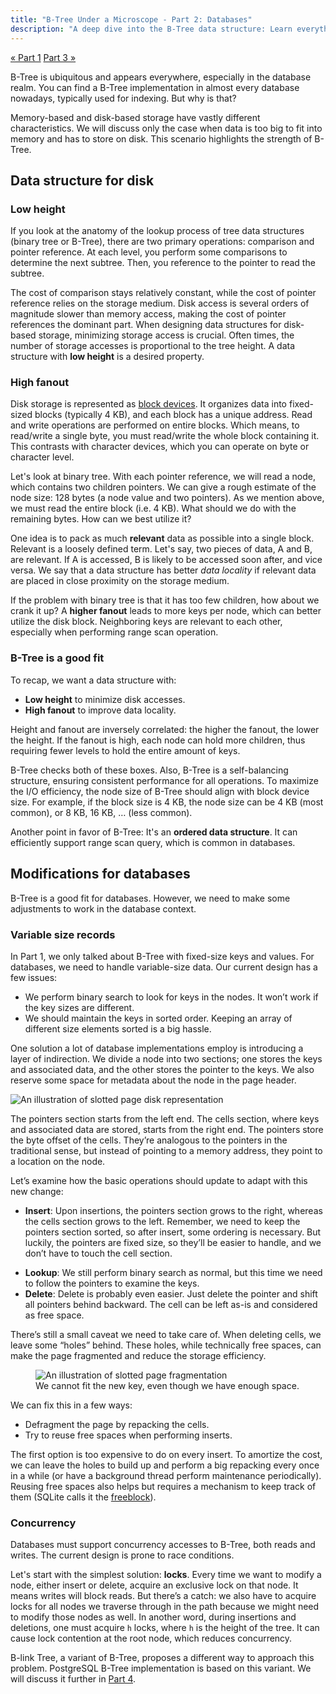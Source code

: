 ```yaml
---
title: "B-Tree Under a Microscope - Part 2: Databases"
description: "A deep dive into the B-Tree data structure: Learn everything from basic operations to variations and various optimizations."
---
```



<Layout stickyAsideId="sticky-aside">
<div slot="aside" id="sticky-aside" class="sticky mt-12">
  <TableOfContents
    headings={[
      {
        depth: 2,
        slug: 'data-structure-for-disk',
        text: 'Data structure for disk'
      },
      { depth: 3, slug: 'low-height', text: 'Low height' },
      { depth: 3, slug: 'high-fanout', text: 'High fanout' },
      {
        depth: 3,
        slug: 'b-tree-is-a-good-fit',
        text: 'B-Tree is a good fit'
      },
      {
        depth: 2,
        slug: 'modifications-for-databases',
        text: 'Modifications for databases'
      },
      {
        depth: 3,
        slug: 'variable-size-records',
        text: 'Variable size records'
      },
      { depth: 3, slug: 'concurrency', text: 'Concurrency' }
    ]}
    client:only="preact"
  />
  <div class="mt-4 flex justify-between text-base text-stone-600">
    <a href="/btree-under-a-microscope/basics" class="hover:underline underline-offset-4">« Part 1</a>
    <a href="/btree-under-a-microscope/variations" class="hover:underline underline-offset-4">Part 3 »</a>
  </div>
</div>

<PartHeading text="Databases" part={2} />

B-Tree is ubiquitous and appears everywhere, especially in the database realm.
You can find a B-Tree implementation in almost every database nowadays,
typically used for indexing. But why is that?

<Callout title="Memory vs Disk storage">
  <p>Memory-based and disk-based storage have vastly different characteristics.
    We will discuss only the case when data is too big to fit into memory and
    has to store on disk. This scenario highlights the strength of B-Tree.</p>
</Callout>

## Data structure for disk

### Low height

If you look at the anatomy of the lookup process of tree data structures (binary
tree or B-Tree), there are two primary operations: comparison and pointer
reference. At each level, you perform some comparisons to determine the next
subtree. Then, you reference to the pointer to read the subtree.

The cost of comparison stays relatively constant, while the cost of pointer
reference relies on the storage medium. Disk access is several orders of
magnitude slower than memory access, making the cost of pointer references
the dominant part. When designing data structures for disk-based
storage, minimizing storage access is crucial. Often times, the number of
storage accesses is proportional to the tree height. A data structure with
**low height** is a desired property.

### High fanout
<p>
  Disk storage is represented as
  <a
    href="https://en.wikipedia.org/wiki/Device_file#Block_devices"
    rel="noopener noreferrer"
    target="_blank"
    class="link">block devices</a>.
  It organizes data into fixed-sized blocks (typically 4 KB), and each
  block has a unique address. Read and write operations are performed on entire
  blocks. Which means, to read/write a single byte, you must read/write the
  whole block containing it. This contrasts with character devices, which you
  can operate on byte or character level.
</p>

Let's look at binary tree. With each pointer reference, we will read a node,
which contains two children pointers. We can give a rough estimate of the node
size: 128 bytes (a node value and two pointers). As we mention above, we must
read the entire block (i.e. 4 KB). What should we do with the remaining bytes.
How can we best utilize it?

One idea is to pack as much **relevant** data as possible into a single block.
Relevant is a loosely defined term. Let's say, two pieces of data, A and
B, are relevant. If A is accessed, B is likely to be accessed soon after, and
vice versa. We say that a data structure has better *data locality*
if relevant data are placed in close proximity on the storage medium.

If the problem with binary tree is that it has too few children, how about we
crank it up? A **higher fanout** leads to more keys per node, which can better
utilize the disk block. Neighboring keys are relevant to each other, especially
when performing range scan operation.

### B-Tree is a good fit

To recap, we want a data structure with:

<ul class="list-disc pl-10">
  <li><strong>Low height</strong> to minimize disk accesses.</li>
  <li><strong>High fanout</strong> to improve data locality.</li>
</ul>

<Callout title="Height and fanout">
  <p>Height and fanout are inversely correlated: the higher the fanout, the
    lower the height. If the fanout is high, each node can hold more children,
    thus requiring fewer levels to hold the entire amount of keys.</p>
</Callout>

B-Tree checks both of these boxes. Also, B-Tree is a self-balancing structure,
ensuring consistent performance for all operations. To maximize the I/O
efficiency, the node size of B-Tree should align with block device size. For
example, if the block size is 4 KB, the node size can be 4 KB (most common), or
8 KB, 16 KB, … (less common).

Another point in favor of B-Tree: It's an **ordered data structure**. It can
efficiently support range scan query, which is common in databases.

## Modifications for databases

B-Tree is a good fit for databases. However, we need to make some adjustments
to work in the database context.

### Variable size records

In Part 1, we only talked about B-Tree with fixed-size keys and values. For
databases, we need to handle variable-size data. Our current design has a few
issues:

<ul class="list-disc pl-10">
  <li>We perform binary search to look for keys in the nodes. It won’t work if
    the key sizes are different.</li>
  <li>We should maintain the keys in sorted order. Keeping an array of
    different size elements sorted is a big hassle.</li>
</ul>

One solution a lot of database implementations employ is introducing a layer of
indirection. We divide a node into two sections; one stores the keys and
associated data, and the other stores the pointer to the keys. We also reserve
some space for metadata about the node in the page header.

<Image src={slottedPage} alt="An illustration of slotted page disk representation" class="custom-image" />

The pointers section starts from the left end. The cells section, where keys
and associated data are stored, starts from the right end. The pointers store the
byte offset of the cells. They’re analogous to the pointers in the traditional
sense, but instead of pointing to a memory address, they point to a location on
the node.

Let’s examine how the basic operations should update to adapt with this new change:

<ul class="list-disc pl-10">
  <li><b>Insert</b>: Upon insertions, the pointers section grows to the right,
    whereas the cells section grows to the left. Remember, we need to keep the
    pointers section sorted, so after insert, some ordering is necessary. But
    luckily, the pointers are fixed size, so they’ll be easier to handle, and we
    don’t have to touch the cell section.</li>
</ul>

<div class="pl-10">
  <AnimationVideo
    src="/videos/slotted-page-insert.mp4"
    keyMoments={[
      { time: 1.5, text: "Insert cell 37" },
      { time: 4, text: "Rearrange pointers" },
      { time: 7, text: "Insert cell 28" },
      { time: 10, text: "Rearrange pointers" },
    ]}
    client:load
  />
</div>

<ul class="list-disc pl-10">
  <li><b>Lookup</b>: We still perform binary search as normal, but this time we
    need to follow the pointers to examine the keys.</li>
  <li><b>Delete</b>: Delete is probably even easier. Just delete the pointer
    and shift all pointers behind backward. The cell can be left as-is and
    considered as free space.</li>
</ul>

There’s still a small caveat we need to take care of. When deleting cells, we
leave some “holes” behind. These holes, while technically free spaces, can
make the page fragmented and reduce the storage efficiency.

<figure class="my-8 max-w-md mx-auto">
  <Image
    src={slottedPageFragmentation}
    alt="An illustration of slotted page fragmentation"
    class="mb-4"
  />
  <figcaption class="text-center text-sm italic">We cannot fit the new key, even though we have enough space.</figcaption>
</figure>

We can fix this in a few ways:

<ul class="list-disc pl-10">
  <li>Defragment the page by repacking the cells.</li>
  <li>Try to reuse free spaces when performing inserts.</li>
</ul>

<p>
  The first option is too expensive to do on every insert. To amortize the cost,
  we can leave the holes to build up and perform a big repacking every once in a
  while (or have a background thread perform maintenance periodically). Reusing
  free spaces also helps but requires a mechanism to keep track of them
  (SQLite calls it the
  <a
    href="https://www.sqlite.org/fileformat.html#b_tree_pages"
    rel="noopener noreferrer"
    target="_blank"
    class="link">freeblock</a>).
</p>

### Concurrency

Databases must support concurrency accesses to B-Tree, both reads and writes. The current design is prone to race conditions.

Let's start with the simplest solution: **locks**. Every time we want to modify a
node, either insert or delete, acquire an exclusive lock on that node. It means
writes will block reads. But there’s a catch: we also have to acquire locks for
all nodes we traverse through in the path because we might need to modify
those nodes as well. In another word, during insertions and deletions, one
must acquire `h` locks, where `h` is the height of the tree. It can cause lock
contention at the root node, which reduces concurrency.

<p>
  B-link Tree, a variant of B-Tree, proposes a different way to approach this
  problem. PostgreSQL B-Tree implementation is based on this variant. We will
  discuss it further in
  <a href="/btree-under-a-microscope/variations#b-link-tree" class="link">Part 4</a>.
</p>

<ChapterLink text="Continue to Part 3: Variations" href="/btree-under-a-microscope/variations" />

</Layout>
